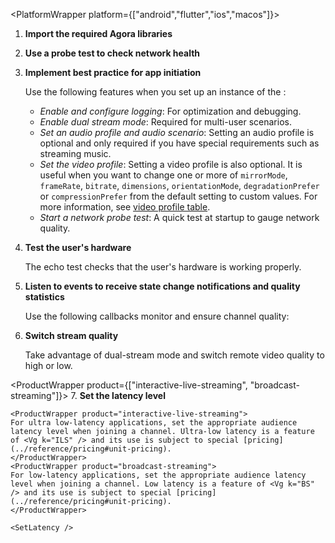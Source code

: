 
<PlatformWrapper platform={["android","flutter","ios","macos"]}>

1. **Import the required Agora libraries**

    <ImportLibrary />

1. **Use a probe test to check network health**

    <ProbeTest />

1. **Implement best practice for app initiation**

    Use the following <Vg k="VSDK" /> features when you set up an instance of the <Vg k="ENGINE" />:

    * _Enable and configure logging_: For optimization and debugging.
    * _Enable dual stream mode_: Required for multi-user scenarios.
    * _Set an audio profile and audio scenario_: Setting an audio profile is optional and only required if you have special requirements such as streaming  music.
    * _Set the video profile_: Setting a video profile is also optional. It is useful when you want to change one or more of `mirrorMode`, `frameRate`, `bitrate`, `dimensions`, `orientationMode`, `degradationPrefer` or `compressionPrefer` from the default setting to custom values.
      For more information, see  [video profile table](#video-profile-table).
    * _Start a network probe test_: A quick test at startup to gauge network quality.

    <SetupEngine />

1. **Test the user's hardware**

    The echo test checks that the user's hardware is working properly.

    <TestHardware />

1. **Listen to <Vg k="ENGINE" /> events to receive state change notifications and quality statistics**

    Use the following callbacks monitor and ensure channel quality:

    <EventHandler />

1. **Switch stream quality**

    Take advantage of dual-stream mode and switch remote video quality to high or low.

    <SwitchQuality />

<ProductWrapper product={["interactive-live-streaming", "broadcast-streaming"]}>
7. **Set the latency level**

    <ProductWrapper product="interactive-live-streaming">
    For ultra low-latency applications, set the appropriate audience latency level when joining a channel. Ultra-low latency is a feature of <Vg k="ILS" /> and its use is subject to special [pricing](../reference/pricing#unit-pricing).
    </ProductWrapper>
    <ProductWrapper product="broadcast-streaming">
    For low-latency applications, set the appropriate audience latency level when joining a channel. Low latency is a feature of <Vg k="BS" /> and its use is subject to special [pricing](../reference/pricing#unit-pricing).
    </ProductWrapper>

    <SetLatency />
</ProductWrapper>

</PlatformWrapper>
